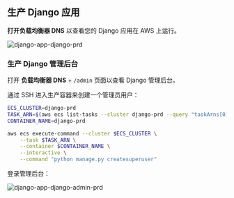 ## 生产 Django 应用

**打开负载均衡器 DNS** 以查看您的 Django 应用在 AWS 上运行。

![django-app-django-prd](/images/django-app-django-prd.png)

### 生产 Django 管理后台

打开 **负载均衡器 DNS** + `/admin` 页面以查看 Django 管理后台。

通过 SSH 进入生产容器来创建一个管理员用户：

```bash
ECS_CLUSTER=django-prd
TASK_ARN=$(aws ecs list-tasks --cluster django-prd --query "taskArns[0]" --output text)
CONTAINER_NAME=django-prd

aws ecs execute-command --cluster $ECS_CLUSTER \
    --task $TASK_ARN \
    --container $CONTAINER_NAME \
    --interactive \
    --command "python manage.py createsuperuser"
```

登录管理后台：

![django-app-django-admin-prd](/images/django-app-django-admin-prd.png)